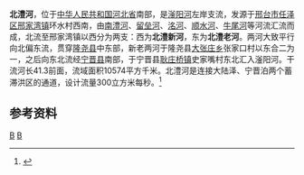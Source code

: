 '''北澧河'''，位于[[中华人民共和国|中华人民共和国]][[河北省|河北省]]南部，是[[滏阳河|滏阳河]]左岸支流，发源于[[邢台市|邢台市]][[任泽区|任泽区]][[邢家湾镇|邢家湾镇]]环水村西南，由[[南澧河|南澧河]]、[[留垒河|留垒河]]、[[洺河|洺河]]、[[顺水河|顺水河]]、[[牛尾河|牛尾河]]等河流汇流而成，北流至邢家湾镇以西分为两支：西为'''北澧新河'''，东为'''北澧老河'''。两河大致平行向北偏东流，贯穿[[隆尧县|隆尧县]]中东部，新老两河于隆尧县[[大张庄乡|大张庄乡]]张家口村以东合二为一，之后向东北流经[[宁晋县|宁晋县]]南部，于宁晋县[[耿庄桥镇|耿庄桥镇]]史家嘴村东北汇入滏阳河。干流河长41.3前面，流域面积10574平方千米。北澧河是连接大陆泽、宁晋泊两个蓄滞洪区的通道，设计流量300立方米每秒。<ref name="中国河湖大典">{{cite book zh |author=《[[中国河湖大典|中国河湖大典]]》编纂委员会 |title=《中国河湖大典·海河卷》 |format=M |edition=1 |location=北京 |publisher=中国水利水电出版社 |date=2013年1月 |pages=150页 |id= ISBN 978-7-5170-0563-6}}</ref>
==参考资料==
{{reflist}}
[[Category:海河水系|B]]
[[Category:河北河流|B]]